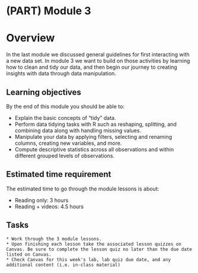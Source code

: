 # (PART) Module 3 {-}

# Overview

In the last module we discussed general guidelines for first interacting with a new data set. In module 3 we want to build on those activities by learning how to clean and tidy our data, and then begin our journey to creating insights with data through data manipulation.

## Learning objectives

By the end of this module you should be able to:

- Explain the basic concepts of "tidy" data.
- Perform data tidying tasks with R such as reshaping, splitting, and combining data along with handling missing values.
- Manipulate your data by applying filters, selecting and renaming columns, creating new variables, and more.
- Compute descriptive statistics across all observations and within different grouped levels of observations.

## Estimated time requirement

The estimated time to go through the module lessons is about:

* Reading only: 3 hours
* Reading + videos: 4.5 hours

## Tasks

```block
* Work through the 3 module lessons.
* Upon finishing each lesson take the associated lesson quizzes on Canvas. Be sure to complete the lesson quiz no later than the due date listed on Canvas.
* Check Canvas for this week's lab, lab quiz due date, and any additional content (i.e. in-class material)
```
